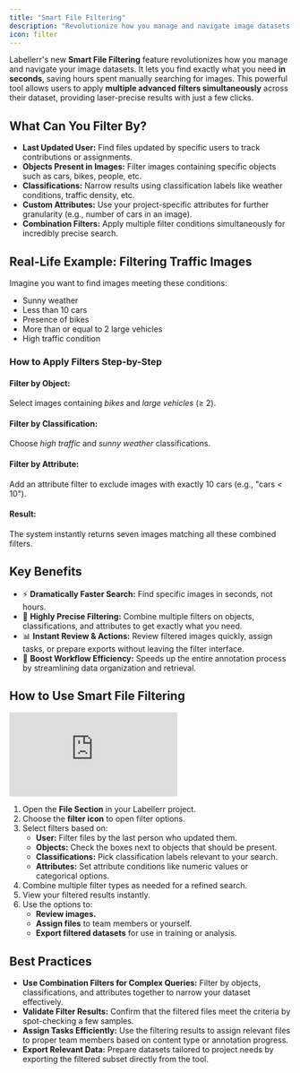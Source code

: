 ```yaml
---
title: "Smart File Filtering"
description: "Revolutionize how you manage and navigate image datasets with Labellerr’s Smart File Filtering, allowing you to find exactly what you need in seconds using multiple advanced filters."
icon: filter
---
```


Labellerr's new **Smart File Filtering** feature revolutionizes how you manage and navigate your image datasets. It lets you find exactly what you need **in seconds**, saving hours spent manually searching for images. This powerful tool allows users to apply **multiple advanced filters simultaneously** across their dataset, providing laser-precise results with just a few clicks.

## What Can You Filter By?

*   **Last Updated User:** Find files updated by specific users to track contributions or assignments.
*   **Objects Present in Images:** Filter images containing specific objects such as cars, bikes, people, etc.
*   **Classifications:** Narrow results using classification labels like weather conditions, traffic density, etc.
*   **Custom Attributes:** Use your project-specific attributes for further granularity (e.g., number of cars in an image).
*   **Combination Filters:** Apply multiple filter conditions simultaneously for incredibly precise search.

## Real-Life Example: Filtering Traffic Images

Imagine you want to find images meeting these conditions:

*   Sunny weather
*   Less than 10 cars
*   Presence of bikes
*   More than or equal to 2 large vehicles
*   High traffic condition

### How to Apply Filters Step-by-Step

#### Filter by Object:

Select images containing _bikes_ and _large vehicles_ (≥ 2).

#### Filter by Classification:

Choose _high traffic_ and _sunny weather_ classifications.

#### Filter by Attribute:

Add an attribute filter to exclude images with exactly 10 cars (e.g., "cars < 10").

#### Result:

The system instantly returns seven images matching all these combined filters.

## Key Benefits

*   ⚡ **Dramatically Faster Search:** Find specific images in seconds, not hours.
*   🎯 **Highly Precise Filtering:** Combine multiple filters on objects, classifications, and attributes to get exactly what you need.
*   📊 **Instant Review & Actions:** Review filtered images quickly, assign tasks, or prepare exports without leaving the filter interface.
*   🚀 **Boost Workflow Efficiency:** Speeds up the entire annotation process by streamlining data organization and retrieval.

## How to Use Smart File Filtering

<iframe 
  className="w-full aspect-video rounded-xl" 
  src="https://www.youtube.com/embed/xJJindw3X-Q" 
  title="Stop Wasting Hours Searching Images - This Filter Feature Does It in Seconds!" 
  frameborder="0" 
  allowfullscreen>
</iframe>

1.  Open the **File Section** in your Labellerr project.
2.  Choose the **filter icon** to open filter options.
3.  Select filters based on:
    *   **User:** Filter files by the last person who updated them.
    *   **Objects:** Check the boxes next to objects that should be present.
    *   **Classifications:** Pick classification labels relevant to your search.
    *   **Attributes:** Set attribute conditions like numeric values or categorical options.
4.  Combine multiple filter types as needed for a refined search.
5.  View your filtered results instantly.
6.  Use the options to:
    *   **Review images.**
    *   **Assign files** to team members or yourself.
    *   **Export filtered datasets** for use in training or analysis.

## Best Practices

*   **Use Combination Filters for Complex Queries:** Filter by objects, classifications, and attributes together to narrow your dataset effectively.
*   **Validate Filter Results:** Confirm that the filtered files meet the criteria by spot-checking a few samples.
*   **Assign Tasks Efficiently:** Use the filtering results to assign relevant files to proper team members based on content type or annotation progress.
*   **Export Relevant Data:** Prepare datasets tailored to project needs by exporting the filtered subset directly from the tool.
